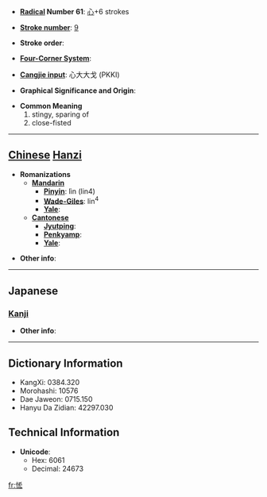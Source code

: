* '''[[Wiktionary:Chinese radical index| Radical]] Number 61''': [[Wiktionary:Chinese radical index 心|心]]+6 strokes

* '''[[Wiktionary:Chinese total strokes index|Stroke number]]''': [[Wiktionary:Chinese total strokes index 9|9]]

* '''Stroke order''': 

* '''[[Wiktionary:Chinese four corner index|Four-Corner System]]''': 

* '''[[Wiktionary:Chinese Cangjie index|Cangjie input]]''': 心大大戈 (PKKI)

* '''Graphical Significance and Origin''': 

* '''Common Meaning'''
*#stingy, sparing of
*# close-fisted


----

== [[Chinese]] [[Hanzi]] ==

* '''Romanizations'''
** '''[[Mandarin]]'''
*** '''[[Pinyin]]''': lìn (lin4)
*** '''[[Wade-Giles]]''': lin<sup>4</sup>
*** '''[[Yale]]''': 
** '''[[Cantonese]]'''
*** '''[[Jyutping]]''':
*** '''[[Penkyamp]]''': 
*** '''[[Yale]]''': 

* '''Other info''': 

----

==Japanese==
===[[Kanji]]===
{{kanji|on readings=[[りん]] (rin)
|kun readings=[[おしむ]] (oshimu), [[やぶさか]] (yabusaka)
}}

* '''Other info''':  

----

== Dictionary Information ==

* KangXi: 0384.320
* Morohashi: 10576
* Dae Jaweon: 0715.150
* Hanyu Da Zidian: 42297.030

== Technical Information ==

* '''Unicode''':
** Hex: 6061
** Decimal: 24673

[[fr:恡]]